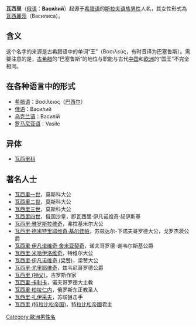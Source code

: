 '''瓦西里'''（[[俄语|俄语]]：'''Васи́лий'''）起源于[[希腊语|希腊语]]的[[斯拉夫语族|斯拉夫语族]][[男性|男性]]人名，其女性形式為[[瓦西麗莎|瓦西麗莎]]（Василиса）。

==含义==

这个名字的来源是古希腊语中的单词“王”（Βασιλεύς，有时音译为巴塞鲁斯）。需要注意的是，[[古希腊|古希腊]]的“巴塞鲁斯”的地位与职能与古代[[中国|中国]]和[[欧洲|欧洲]]的“国王”不完全相同。

==在各种语言中的形式==

*[[希腊语|希腊语]]：Βασίλειος（[[巴西尔|巴西尔]]）
*[[俄语|俄语]]：Васи́лий 
*[[乌克兰语|乌克兰语]]：Василій
*[[罗马尼亚语|罗马尼亚语]]：Vasile

==异体==

*[[瓦西里科|瓦西里科]]

==著名人士==

*[[瓦西里一世|瓦西里一世]]，莫斯科大公
*[[瓦西里二世|瓦西里二世]]，莫斯科大公
*[[瓦西里三世|瓦西里三世]]，莫斯科大公
*[[瓦西里四世|瓦西里四世]]，俄国沙皇，即瓦西里·伊凡诺维奇·叔伊斯基
*[[瓦西里·雅罗斯拉维奇|瓦西里·雅罗斯拉维奇]]，弗拉基米尔大公
*[[瓦西里·德米特里耶维奇·基尔佳帕|瓦西里·德米特里耶维奇·基尔佳帕]]，苏兹达尔-下诺夫哥罗德大公，戈罗杰茨公爵
*[[瓦西里·伊凡诺维奇·舍米亚契奇|瓦西里·伊凡诺维奇·舍米亚契奇]]，诺夫哥罗德-谢韦尔斯基公爵
*[[瓦西里·米哈伊洛维奇|瓦西里·米哈伊洛维奇]]，特维尔大公
*[[瓦西里·伊凡诺维奇_(梁赞)|瓦西里·伊凡诺维奇 (梁赞)]]，梁赞大公
*[[瓦西里·尤里耶维奇|瓦西里·尤里耶维奇]]，兹韦尼哥罗德公爵 
*[[瓦西里_(神父)|瓦西里 (神父)]]，古罗斯作家
*[[瓦西里·卡利卡|瓦西里·卡利卡]]，诺夫哥罗德大主教
*[[瓦西里·柏拉仁内|瓦西里·柏拉仁内]]，俄罗斯东正教圣人
*[[瓦西里·扎伊采夫|瓦西里·扎伊采夫]]，苏联狙击手
*[[瓦西里_(特拉比松帝国)|瓦西里 (特拉比松帝国)]]，[[特拉比松帝國|特拉比松帝國]]君主

{{Disambiguation|Cat=三字人名譯名消歧義}}
[[Category:歐洲男性名|Category:歐洲男性名]]